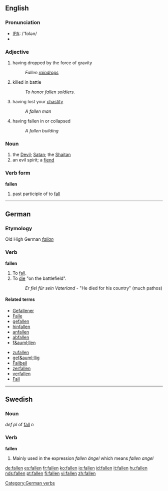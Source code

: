 {{see|fällen}}
==English==

===Pronunciation===
*[[w:IPA|IPA]]: /'fɒlən/
*{{audio|en-us-fallen.ogg|Audio (US)}}

===Adjective===

# having dropped by the force of gravity
#:''Fallen [[raindrops]]''
# killed in battle
#:''To honor fallen soldiers.''
# having lost your [[chastity]]
#:''A fallen man''
# having fallen in or collapsed
#:''A fallen building''

===Noun===

# the [[Devil]]; [[Satan]]; the [[shaitan|Shaitan]]
# an evil spirit; a [[fiend]]


===Verb form===
'''fallen'''

# past participle of to [[fall]]

----

==German==

===Etymology===
Old High German ''[[fallan]]''

===Verb===
'''fallen'''

# To [[fall]].
# To [[die]] "on the battlefield".
#: ''Er fiel f&uuml;r sein Vaterland'' - "He died for his country" (much pathos)

====Related terms====
{{top}}
*[[Gefallener]]
*[[Falle]]
*[[gefallen]]
*[[hinfallen]]
*[[anfallen]]
*[[abfallen]]
*[[f&auml;llen]]
{{mid}}
*[[zufallen]]
*[[gef&auml;llig]]
*[[Fallbeil]]
*[[zerfallen]]
*[[verfallen]]
*[[Fall]]
{{bottom}}

[[Category:German verbs]]

----

==Swedish==

===Noun===
''def pl'' of [[fall]] ''n''

===Verb===
'''fallen''' 

# Mainly used in the expression ''fallen ängel'' which means ''fallen angel''

[[de:fallen]]
[[es:fallen]]
[[fr:fallen]]
[[ko:fallen]]
[[io:fallen]]
[[id:fallen]]
[[it:fallen]]
[[hu:fallen]]
[[nds:fallen]]
[[pt:fallen]]
[[fi:fallen]]
[[vi:fallen]]
[[zh:fallen]]
